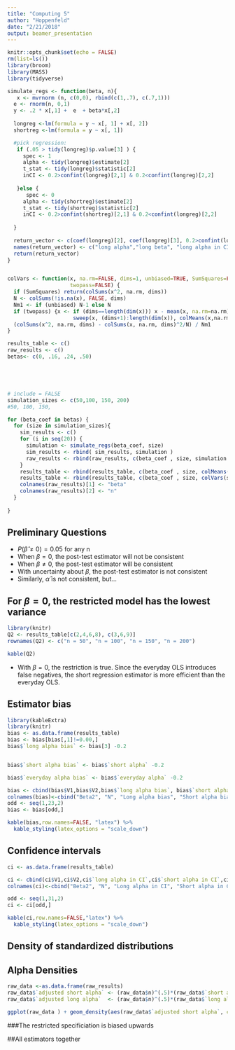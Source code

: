 ```yaml
---
title: "Computing 5"
author: "Hoppenfeld"
date: "2/21/2018"
output: beamer_presentation
---
```


```r
knitr::opts_chunk$set(echo = FALSE)
rm(list=ls())
library(broom)
library(MASS)
library(tidyverse)
```



```r

simulate_regs <- function(beta, n){
   x <- mvrnorm (n, c(0,0), rbind(c(1,.7), c(.7,1)))
  e <- rnorm(n, 0,1)
  y <- .2 * x[,1] +  e  + beta*x[,2] 
  
  longreg <-lm(formula = y ~ x[, 1] + x[, 2])
  shortreg <-lm(formula = y ~ x[, 1])

  #pick regression:
   if (.05 > tidy(longreg)$p.value[3] ) {
     spec <- 1
     alpha <- tidy(longreg)$estimate[2]
     t_stat <- tidy(longreg)$statistic[2]
     inCI <- 0.2>confint(longreg)[2,1] & 0.2<confint(longreg)[2,2]
     
   }else {
      spec <- 0
     alpha <- tidy(shortreg)$estimate[2]
     t_stat <- tidy(shortreg)$statistic[2]
     inCI <- 0.2>confint(shortreg)[2,1] & 0.2<confint(longreg)[2,2]  
    
  }
  
  return_vector <- c(coef(longreg)[2], coef(longreg)[3], 0.2>confint(longreg)[2,1] & 0.2<confint(longreg)[2,2], coef(shortreg)[2], 0.2>confint(shortreg)[2,1] & 0.2<confint(shortreg)[2,2], spec, alpha, t_stat, inCI)
  names(return_vector) <- c("long alpha","long beta", "long alpha in CI", "short alpha" , "short alpha in CI", "Specification", "everyday alpha", "everyday t", "everday in CI" )
  return(return_vector)
}


colVars <- function(x, na.rm=FALSE, dims=1, unbiased=TRUE, SumSquares=FALSE,
                    twopass=FALSE) {
  if (SumSquares) return(colSums(x^2, na.rm, dims))
  N <- colSums(!is.na(x), FALSE, dims)
  Nm1 <- if (unbiased) N-1 else N
  if (twopass) {x <- if (dims==length(dim(x))) x - mean(x, na.rm=na.rm) else
                     sweep(x, (dims+1):length(dim(x)), colMeans(x,na.rm,dims))}
  (colSums(x^2, na.rm, dims) - colSums(x, na.rm, dims)^2/N) / Nm1
}
```



```r
results_table <- c()
raw_results <- c()
betas<- c(0, .16, .24, .50)





# include = FALSE
simulation_sizes <- c(50,100, 150, 200)
#50, 100, 150, 

for (beta_coef in betas) {
  for (size in simulation_sizes){
    sim_results <- c()
    for (i in seq(20)) {
      simulation <- simulate_regs(beta_coef, size)
      sim_results <- rbind( sim_results, simulation )
      raw_results <- rbind(raw_results, c(beta_coef , size, simulation ))
    }
    results_table <- rbind(results_table, c(beta_coef , size, colMeans(sim_results)))
    results_table <- rbind(results_table, c(beta_coef , size, colVars(sim_results)))
    colnames(raw_results)[1] <- "beta"
    colnames(raw_results)[2] <- "n"
  }
  
}
```


## Preliminary Questions
- $P(\hat{\beta} \neq 0) = 0.05$ for any n
- When $\beta = 0$, the post-test estimator will not be consistent
- When $\beta \neq 0$, the post-test estimator will be consistent
- With uncertainty about $\beta$, the post-test estimator is not consistent
- Similarly, $\hat{\alpha}$ is not consistent, but...

## For $\beta = 0$, the restricted model has the lowest variance
```r
library(knitr)
Q2 <- results_table[c(2,4,6,8), c(3,6,9)]
rownames(Q2) <- c("n = 50", "n = 100", "n = 150", "n = 200")
```

```r
kable(Q2)
```

- With $\beta = 0$, the restriction is true. Since the everyday OLS introduces false negatives, the short regression estimator is more efficient than the everyday OLS.




## Estimator bias

```r
library(kableExtra)
library(knitr)
bias <- as.data.frame(results_table)
bias <- bias[bias[,1]!=0.00,]
bias$`long alpha bias` <- bias[3] -0.2


bias$`short alpha bias` <- bias$`short alpha` -0.2

bias$`everyday alpha bias` <- bias$`everyday alpha` -0.2

bias <- cbind(bias$V1,bias$V2,bias$`long alpha bias`, bias$`short alpha bias`,bias$`everyday alpha bias`)
colnames(bias)<-cbind("Beta2", "N", "Long alpha bias", "Short alpha bias", "Everyday alpha bias")
odd <- seq(1,23,2)
bias <- bias[odd,]
```

```r
kable(bias,row.names=FALSE, "latex") %>% 
  kable_styling(latex_options = "scale_down")
```


## Confidence intervals

```r
ci <- as.data.frame(results_table)

ci <- cbind(ci$V1,ci$V2,ci$`long alpha in CI`,ci$`short alpha in CI`,ci$`everday in CI`)
colnames(ci)<-cbind("Beta2", "N", "Long alpha in CI", "Short alpha in CI", "Everyday alpha in CI")

odd <- seq(1,31,2)
ci <- ci[odd,]

```

```r
kable(ci,row.names=FALSE,"latex") %>% 
  kable_styling(latex_options = "scale_down")
```


## Density of standardized distributions

## Alpha Densities
```r
raw_data <-as.data.frame(raw_results)
raw_data$`adjusted short alpha` <- (raw_data$n)^(.5)*(raw_data$`short alpha` - .2)
raw_data$`adjusted long alpha`  <- (raw_data$n)^(.5)*(raw_data$`long alpha` - .2)

```


```r
ggplot(raw_data ) + geom_density(aes(raw_data$`adjusted short alpha`, color = "Restricted")) +geom_density(aes(raw_data$`adjusted long alpha`, color = "Unrestricted")) + facet_grid(raw_data$n~raw_data$beta)
```

###The restricted specificiation is biased upwards


##All estimators together
